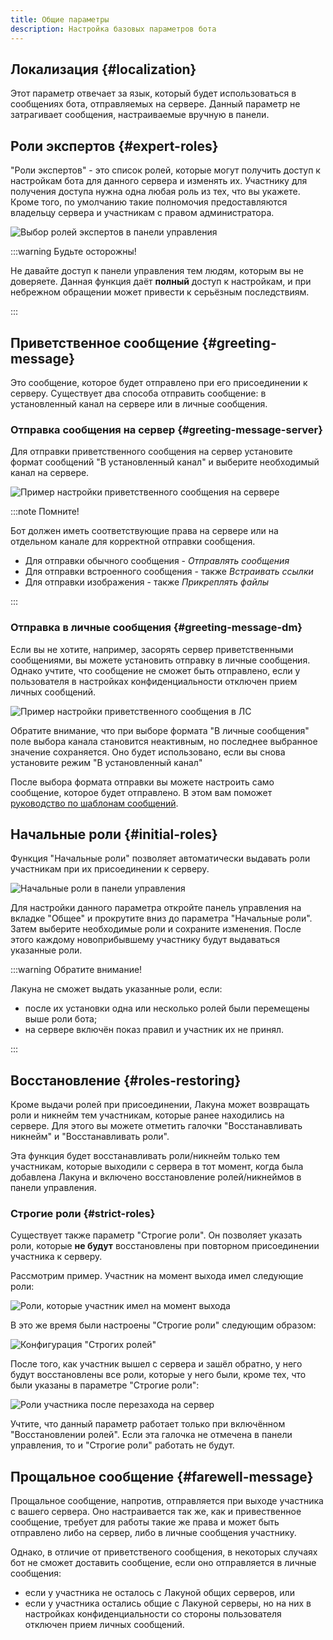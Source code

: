 ```yaml
---
title: Общие параметры
description: Настройка базовых параметров бота
---
```


## Локализация \{#localization}

Этот параметр отвечает за язык, который будет использоваться в сообщениях бота, отправляемых на сервере. Данный параметр не затрагивает сообщения, настраиваемые вручную в панели.

## Роли экспертов \{#expert-roles}

"Роли экспертов" - это список ролей, которые могут получить доступ к настройкам бота для данного сервера и изменять их. Участнику для получения доступа нужна одна любая роль из тех, что вы укажете. Кроме того, по умолчанию такие полномочия предоставляются владельцу сервера и участникам с правом администратора.

![Выбор ролей экспертов в панели управления](../static/img/roles-of-experts.png)

:::warning Будьте осторожны!

Не давайте доступ к панели управления тем людям, которым вы не доверяете. Данная функция даёт **полный** доступ к настройкам, и при небрежном обращении может привести к серьёзным последствиям.

:::

## Приветственное сообщение \{#greeting-message}

Это сообщение, которое будет отправлено при его присоединении к серверу.
Существует два способа отправить сообщение: в установленный канал на сервере или в личные сообщения.

### Отправка сообщения на сервер \{#greeting-message-server}

Для отправки приветственного сообщения на сервер установите формат сообщений "В установленный канал" и выберите необходимый канал на сервере.

![Пример настройки приветственного сообщения на сервере](../static/img/greeting-into-selected-channel.png)

:::note Помните!

Бот должен иметь соответствующие права на сервере или на отдельном канале для корректной отправки сообщения.

- Для отправки обычного сообщения - _Отправлять сообщения_
- Для отправки встроенного сообщения - также _Встраивать ссылки_
- Для отправки изображения - также _Прикреплять файлы_

:::

### Отправка в личные сообщения \{#greeting-message-dm}

Если вы не хотите, например, засорять сервер приветственными сообщениями, вы можете установить отправку в личные сообщения. Однако учтите, что сообщение не сможет быть отправлено, если у пользователя в настройках конфиденциальности отключен прием личных сообщений.

![Пример настройки приветственного сообщения в ЛС](../static/img/greeting-into-dm.png)

Обратите внимание, что при выборе формата "В личные сообщения" поле выбора канала становится неактивным, но последнее выбранное значение сохраняется. Оно будет использовано, если вы снова установите режим "В установленный канал"

После выбора формата отправки вы можете настроить само сообщение, которое будет отправлено. В этом вам поможет [руководство по шаблонам сообщений](guides/message-templates.mdx).

## Начальные роли \{#initial-roles}

Функция "Начальные роли" позволяет автоматически выдавать роли участникам при их присоединении к серверу.

![Начальные роли в панели управления](../static/img/initial-roles-demo.png)

Для настройки данного параметра откройте панель управления на вкладке "Общее" и прокрутите вниз до параметра "Начальные роли". Затем выберите необходимые роли и сохраните изменения. После этого каждому новоприбывшему участнику будут выдаваться указанные роли.

:::warning Обратите внимание!

Лакуна не сможет выдать указанные роли, если:

- после их установки одна или несколько ролей были перемещены выше роли бота;
- на сервере включён показ правил и участник их не принял.

:::

## Восстановление \{#roles-restoring}

Кроме выдачи ролей при присоединении, Лакуна может возвращать роли и никнейм тем участникам, которые ранее находились на сервере. Для этого вы можете отметить галочки "Восстанавливать никнейм" и "Восстанавливать роли".

Эта функция будет восстанавливать роли/никнейм только тем участникам, которые выходили с сервера в тот момент, когда была добавлена Лакуна и включено восстановление ролей/никнеймов в панели управления.

### Строгие роли \{#strict-roles}

Существует также параметр "Строгие роли". Он позволяет указать роли, которые **не будут** восстановлены при повторном присоединении участника к серверу.

Рассмотрим пример. Участник на момент выхода имел следующие роли:

![Роли, которые участник имел на момент выхода](../static/img/initial-roles-strict-example.png)

В это же время были настроены "Строгие роли" следующим образом:

![Конфигурация "Строгих ролей"](../static/img/initial-roles-strict-config.png)

После того, как участник вышел с сервера и зашёл обратно, у него будут восстановлены все роли, которые у него были, кроме тех, что были указаны в параметре "Строгие роли":

![Роли участника после перезахода на сервер](../static/img/initial-roles-strict-result.png)

Учтите, что данный параметр работает только при включённом "Восстановлении ролей". Если эта галочка не отмечена в панели управления, то и "Строгие роли" работать не будут.

## Прощальное сообщение \{#farewell-message}

Прощальное сообщение, напротив, отправляется при выходе участника с вашего сервера. Оно настраивается так же, как и привественное сообщение, требует для работы такие же права и может быть отправлено либо на сервер, либо в личные сообщения участнику.

Однако, в отличие от приветственого сообщения, в некоторых случаях бот не сможет доставить сообщение, если оно отправляется в личные сообщения:

- если у участника не осталось с Лакуной общих серверов, или
- если у участника остались общие с Лакуной серверы, но на них в настройках конфиденциальности со стороны пользователя отключен прием личных сообщений.
